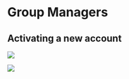 # Group Managers

## Activating a new account

![](images/paste-3C53BFFC.png)

![](images/paste-694E97B1.png)
